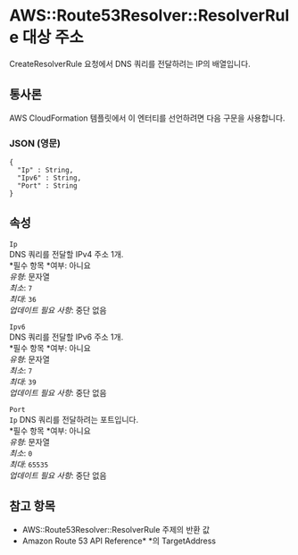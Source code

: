 # AWS::Route53Resolver::ResolverRule 대상 주소

CreateResolverRule 요청에서 DNS 쿼리를 전달하려는 IP의 배열입니다.

## 통사론

AWS CloudFormation 템플릿에서 이 엔터티를 선언하려면 다음 구문을 사용합니다.

### JSON (영문)

```
{
  "Ip" : String,
  "Ipv6" : String,
  "Port" : String
}
```

## 속성

`Ip`  
DNS 쿼리를 전달할 IPv4 주소 1개.  
*필수 항목 *여부: 아니요  
_유형_: 문자열  
_최소_: `7`  
_최대_: `36`  
_업데이트 필요 사항_: 중단 없음

`Ipv6`  
 DNS 쿼리를 전달할 IPv6 주소 1개.  
*필수 항목 *여부: 아니요  
_유형_: 문자열  
_최소_: `7`  
_최대_: `39`  
_업데이트 필요 사항_: 중단 없음

`Port`  
`Ip` DNS 쿼리를 전달하려는 포트입니다.  
*필수 항목 *여부: 아니요  
_유형_: 문자열  
_최소_: `0`  
_최대_: `65535`  
_업데이트 필요 사항_: 중단 없음

## 참고 항목

- AWS::Route53Resolver::ResolverRule 주제의 반환 값
- Amazon Route 53 API Reference\* \*의 TargetAddress
